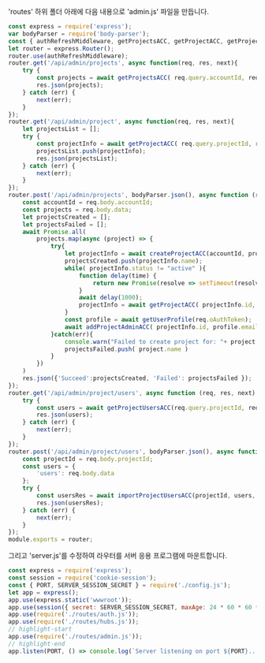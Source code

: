 'routes' 하위 폴더 아래에 다음 내용으로 'admin.js' 파일을 만듭니다.

```js title="routes/admin.js"
const express = require('express');
var bodyParser = require('body-parser');
const { authRefreshMiddleware, getProjectsACC, getProjectACC, getProjectUsersACC, createProjectACC, importProjectUsersACC, addProjectAdminACC, getUserProfile } = require('../services/aps.js');
let router = express.Router();
router.use(authRefreshMiddleware);
router.get('/api/admin/projects', async function(req, res, next){
    try {
        const projects = await getProjectsACC( req.query.accountId, req.oAuthToken.access_token);
        res.json(projects);
    } catch (err) {
        next(err);
    }
});
router.get('/api/admin/project', async function(req, res, next){
    let projectsList = [];
    try {
        const projectInfo = await getProjectACC( req.query.projectId, req.oAuthToken.access_token);
        projectsList.push(projectInfo);
        res.json(projectsList);
    } catch (err) {
        next(err);
    }
});
router.post('/api/admin/projects', bodyParser.json(), async function (req, res, next) {
    const accountId = req.body.accountId;
    const projects = req.body.data;
    let projectsCreated = [];
    let projectsFailed = [];
    await Promise.all(
        projects.map(async (project) => {
            try{
                let projectInfo = await createProjectACC(accountId, project, req.oAuthToken.access_token);
                projectsCreated.push(projectInfo.name);
                while( projectInfo.status != "active" ){
                    function delay(time) {
                        return new Promise(resolve => setTimeout(resolve, time));
                    }
                    await delay(1000);    
                    projectInfo = await getProjectACC( projectInfo.id, req.oAuthToken.access_token);
                }
                const profile = await getUserProfile(req.oAuthToken);
                await addProjectAdminACC( projectInfo.id, profile.email, req.oAuthToken.access_token )
            }catch(err){
                console.warn("Failed to create project for: "+ project.name + " due to: "+ err.message )
                projectsFailed.push( project.name )
            }
        })
    )
    res.json({'Succeed':projectsCreated, 'Failed': projectsFailed });
});
router.get('/api/admin/project/users', async function (req, res, next) {
    try {
        const users = await getProjectUsersACC(req.query.projectId, req.oAuthToken.access_token);
        res.json(users);
    } catch (err) {
        next(err);
    }
});
router.post('/api/admin/project/users', bodyParser.json(), async function (req, res, next) {
    const projectId = req.body.projectId;
    const users = { 
        'users': req.body.data 
    };
    try {
        const usersRes = await importProjectUsersACC(projectId, users, req.oAuthToken.access_token);
        res.json(usersRes);
    } catch (err) {
        next(err);
    }
});
module.exports = router;
```

그리고 'server.js'를 수정하여 라우터를 서버 응용 프로그램에 마운트합니다.

```js title="server.js"
const express = require('express');
const session = require('cookie-session');
const { PORT, SERVER_SESSION_SECRET } = require('./config.js');
let app = express();
app.use(express.static('wwwroot'));
app.use(session({ secret: SERVER_SESSION_SECRET, maxAge: 24 * 60 * 60 * 1000 }));
app.use(require('./routes/auth.js'));
app.use(require('./routes/hubs.js'));
// highlight-start
app.use(require('./routes/admin.js'));
// highlight-end
app.listen(PORT, () => console.log(`Server listening on port ${PORT}...`));
```
